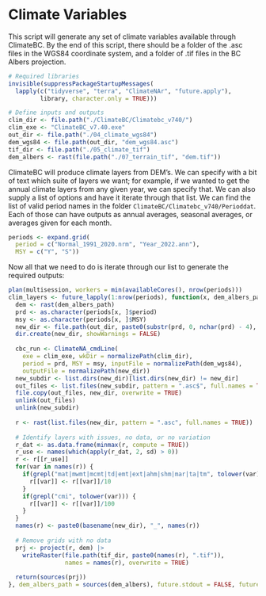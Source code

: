 # Climate Variables

This script will generate any set of climate variables available through ClimateBC. By the end of this script, there should be a folder of the .asc files in the WGS84 coordinate system, and a folder of .tif files in the BC Albers projection.

```r

# Required libraries
invisible(suppressPackageStartupMessages(
  lapply(c("tidyverse", "terra", "ClimateNAr", "future.apply"), 
         library, character.only = TRUE)))

# Define inputs and outputs
clim_dir <- file.path("./ClimateBC/Climatebc_v740/")
clim_exe <- "ClimateBC_v7.40.exe"
out_dir <- file.path("./04_climate_wgs84")
dem_wgs84 <- file.path(out_dir, "dem_wgs84.asc")
tif_dir <- file.path("./05_climate_tif")
dem_albers <- rast(file.path("./07_terrain_tif", "dem.tif"))

```

ClimateBC will produce climate layers from DEM's. We can specify with a bit of text which suite of layers we want; for example, if we wanted to get the annual climate layers from any given year, we can specify that. We can also supply a list of options and have it iterate through that list. We can find the list of valid period names in the folder `ClimateBC/Climatebc_v740/Perioddat`. Each of those can have outputs as annual averages, seasonal averages, or averages given for each month.

```r

periods <- expand.grid(
  period = c("Normal_1991_2020.nrm", "Year_2022.ann"),
  MSY = c("Y", "S"))

```

Now all that we need to do is iterate through our list to generate the required outputs:

```r

plan(multisession, workers = min(availableCores(), nrow(periods)))
clim_layers <- future_lapply(1:nrow(periods), function(x, dem_albers_path) {
  dem <- rast(dem_albers_path)
  prd <- as.character(periods[x, ]$period)
  msy <- as.character(periods[x, ]$MSY)
  new_dir <- file.path(out_dir, paste0(substr(prd, 0, nchar(prd) - 4), msy))
  dir.create(new_dir, showWarnings = FALSE)
  
  cbc_run <- ClimateNA_cmdLine(
    exe = clim_exe, wkDir = normalizePath(clim_dir),
    period = prd, MSY = msy, inputFile = normalizePath(dem_wgs84),
    outputFile = normalizePath(new_dir))
  new_subdir <- list.dirs(new_dir)[list.dirs(new_dir) != new_dir]
  out_files <- list.files(new_subdir, pattern = ".asc$", full.names = TRUE)
  file.copy(out_files, new_dir, overwrite = TRUE)
  unlink(out_files)
  unlink(new_subdir)
  
  r <- rast(list.files(new_dir, pattern = ".asc", full.names = TRUE))
  
  # Identify layers with issues, no data, or no variation
  r_dat <- as.data.frame(minmax(r, compute = TRUE))
  r_use <- names(which(apply(r_dat, 2, sd) > 0))
  r <- r[[r_use]]
  for(var in names(r)) {
    if(grepl("mat|mwmt|mcmt|td|emt|ext|ahm|shm|mar|ta|tm", tolower(var))) {
      r[[var]] <- r[[var]]/10
    }
    if(grepl("cmi", tolower(var))) {
      r[[var]] <- r[[var]]/100
    }
  }
  names(r) <- paste0(basename(new_dir), "_", names(r))
  
  # Remove grids with no data
  prj <- project(r, dem) |> 
    writeRaster(file.path(tif_dir, paste0(names(r), ".tif")), 
                names = names(r), overwrite = TRUE)
  
  return(sources(prj))
}, dem_albers_path = sources(dem_albers), future.stdout = FALSE, future.seed = NULL)

```
